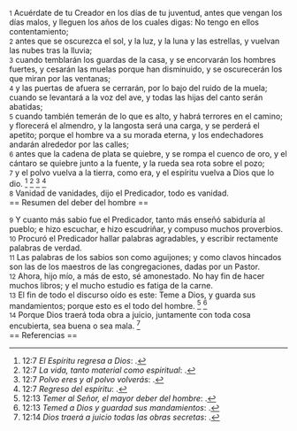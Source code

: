 {{anchor|1}} <small>1</small> Acuérdate de tu Creador en los días de tu juventud, antes que vengan los días malos, y lleguen los años de los cuales digas: No tengo en ellos contentamiento;<br>
{{anchor|2}} <small>2</small> antes que se oscurezca el sol, y la luz, y la luna y las estrellas, y vuelvan las nubes tras la lluvia;<br>
{{anchor|3}} <small>3</small> cuando temblarán los guardas de la casa, y se encorvarán los hombres fuertes, y cesarán las muelas porque han disminuido, y se oscurecerán los que miran por las ventanas;<br>
{{anchor|4}} <small>4</small> y las puertas de afuera se cerrarán, por lo bajo del ruido de la muela; cuando se levantará a la voz del ave, y todas las hijas del canto serán abatidas;<br>
{{anchor|5}} <small>5</small> cuando también temerán de lo que es alto, y habrá terrores en el camino; y florecerá el almendro, y la langosta será una carga, y se perderá el apetito; porque el hombre va a su morada eterna, y los endechadores andarán alrededor por las calles;<br>
{{anchor|6}} <small>6</small> antes que la cadena de plata se quiebre, y se rompa el cuenco de oro, y el cántaro se quiebre junto a la fuente, y la rueda sea rota sobre el pozo;<br>
{{anchor|7}} <small>7</small> y el polvo vuelva a la tierra, como era, y el espíritu vuelva a Dios que lo dio. <ref>12:7 ''El Espíritu regresa a Dios'': {{lib|LU|1|4|3}}.</ref> <ref>12:7 ''La vida, tanto material como espiritual'': {{lib|LU|36|6|1}}.</ref> <ref>12:7 ''Polvo eres y al polvo volverás'': {{lib|LU|68|6|1}}.</ref> <ref>12:7 ''Regreso del espíritu'': {{lib|LU|34|6|4}}.</ref><br>
{{anchor|8}} <small>8</small> Vanidad de vanidades, dijo el Predicador, todo es vanidad.<br>
== Resumen del deber del hombre ==

{{anchor|9}} <small>9</small> Y cuanto más sabio fue el Predicador, tanto más enseñó sabiduría al pueblo; e hizo escuchar, e hizo escudriñar, y compuso muchos proverbios.<br>
{{anchor|10}} <small>10</small> Procuró el Predicador hallar palabras agradables, y escribir rectamente palabras de verdad.<br>
{{anchor|11}} <small>11</small> Las palabras de los sabios son como aguijones; y como clavos hincados son las de los maestros de las congregaciones, dadas por un Pastor.<br>
{{anchor|12}} <small>12</small> Ahora, hijo mío, a más de esto, sé amonestado. No hay fin de hacer muchos libros; y el mucho estudio es fatiga de la carne.<br>
{{anchor|13}} <small>13</small> El fin de todo el discurso oído es este: Teme a Dios, y guarda sus mandamientos; porque esto es el todo del hombre. <ref>12:13 ''Temer al Señor, el mayor deber del hombre'': {{lib|LU|149|6|7}}.</ref> <ref>12:13 ''Temed a Dios y guardad sus mandamientos'': {{lib|LU|131|2|9}}.</ref><br>
{{anchor|14}} <small>14</small> Porque Dios traerá toda obra a juicio, juntamente con toda cosa encubierta, sea buena o sea mala. <ref>12:14 ''Dios traerá a juicio todas las obras secretas'': {{lib|LU|131|2|8}}.</ref><br>
== Referencias ==

<references />
